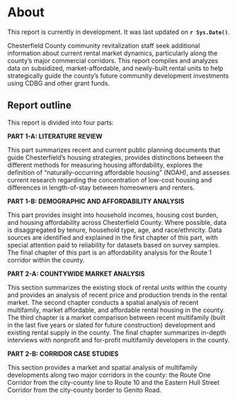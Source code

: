 # About

::: {.callout-note}
This report is currently in development. It was last updated on **`r Sys.Date()`**.
:::

Chesterfield County community revitalization staff seek additional information about current rental market dynamics, particularly along the county’s major commercial corridors. This report compiles and analyzes data on subsidized, market-affordable, and newly-built rental units to help strategically guide the county’s future community development investments using CDBG and other grant funds. 

## Report outline

This report is divided into four parts:

**PART 1-A: LITERATURE REVIEW**

This part summarizes recent and current public planning documents that guide Chesterfield's housing strategies, provides distinctions between the different methods for measuring housing affordability, explores the definition of "naturally-occurring affordable housing" (NOAH), and assesses current research regarding the concentration of low-cost housing and differences in length-of-stay between homeowners and renters.  

**PART 1-B: DEMOGRAPHIC AND AFFORDABILITY ANALYSIS**

This part provides insight into household incomes, housing cost burden, and housing affordability across Chesterfield County. Where possible, data is disaggregated by tenure, household type, age, and race/ethnicity. Data sources are identified and explained in the first chapter of this part, with special attention paid to reliability for datasets based on survey samples. The final chapter of this part is an affordability analysis for the Route 1 corridor within the county.

**PART 2-A: COUNTYWIDE MARKET ANALYSIS**

This section summarizes the existing stock of rental units within the county and provides an analysis of recent price and production trends in the rental market. The second chapter conducts a spatial analysis of recent multifamily, market affordable, and affordable rental housing in the county. The third chapter is a market comparison between recent multifamily (built in the last five years or slated for future construction) development and existing rental supply in the county. The final chapter summarizes in-depth interviews with nonprofit and for-profit multifamily developers in the county.

**PART 2-B: CORRIDOR CASE STUDIES**

This section provides a market and spatial analysis of multifamily developments along two major corridors in the county: the Route One Corridor from the city-county line to Route 10 and the Eastern Hull Street Corridor from the city-county border to Genito Road.